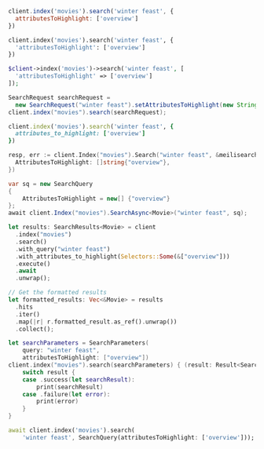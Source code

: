 <CodeGroup>

```javascript JS
client.index('movies').search('winter feast', {
  attributesToHighlight: ['overview']
})
```

```python Python
client.index('movies').search('winter feast', {
  'attributesToHighlight': ['overview']
})
```

```php PHP
$client->index('movies')->search('winter feast', [
  'attributesToHighlight' => ['overview']
]);
```

```java Java
SearchRequest searchRequest =
  new SearchRequest("winter feast").setAttributesToHighlight(new String[] {"overview"});
client.index("movies").search(searchRequest);
```

```ruby Ruby
client.index('movies').search('winter feast', {
  attributes_to_highlight: ['overview']
})
```

```go Go
resp, err := client.Index("movies").Search("winter feast", &meilisearch.SearchRequest{
  AttributesToHighlight: []string{"overview"},
})
```

```csharp C#
var sq = new SearchQuery
{
    AttributesToHighlight = new[] {"overview"}
};
await client.Index("movies").SearchAsync<Movie>("winter feast", sq);
```

```rust Rust
let results: SearchResults<Movie> = client
  .index("movies")
  .search()
  .with_query("winter feast")
  .with_attributes_to_highlight(Selectors::Some(&["overview"]))
  .execute()
  .await
  .unwrap();

// Get the formatted results
let formatted_results: Vec<&Movie> = results
  .hits
  .iter()
  .map(|r| r.formatted_result.as_ref().unwrap())
  .collect();
```

```swift Swift
let searchParameters = SearchParameters(
    query: "winter feast",
    attributesToHighlight: ["overview"])
client.index("movies").search(searchParameters) { (result: Result<Searchable<Movie>, Swift.Error>) in
    switch result {
    case .success(let searchResult):
        print(searchResult)
    case .failure(let error):
        print(error)
    }
}
```

```dart Dart
await client.index('movies').search(
    'winter feast', SearchQuery(attributesToHighlight: ['overview']));
```
</CodeGroup>